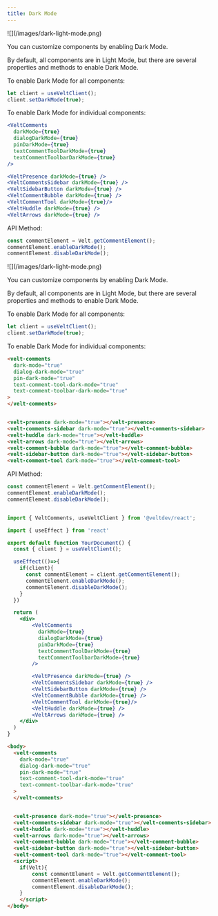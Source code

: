 ```yaml
---
title: Dark Mode
---
```



<Tabs>

<Tab title="React / Next.js">
![](/images/dark-light-mode.png)

You can customize components by enabling Dark Mode.

By default, all components are in Light Mode, but there are several properties and methods to enable Dark Mode.

To enable Dark Mode for all components:

```jsx
let client = useVeltClient();
client.setDarkMode(true);
```

To enable Dark Mode for individual components:

```jsx
<VeltComments 
  darkMode={true}
  dialogDarkMode={true}
  pinDarkMode={true}
  textCommentToolDarkMode={true}
  textCommentToolbarDarkMode={true}
/>

<VeltPresence darkMode={true} />
<VeltCommentsSidebar darkMode={true} />
<VeltSidebarButton darkMode={true} />
<VeltCommentBubble darkMode={true} />
<VeltCommentTool darkMode={true}/>
<VeltHuddle darkMode={true} />
<VeltArrows darkMode={true} />
```

API Method:

```jsx
const commentElement = Velt.getCommentElement();
commentElement.enableDarkMode();
commentElement.disableDarkMode();
```

</Tab>

<Tab title="HTML">
![](/images/dark-light-mode.png)

You can customize components by enabling Dark Mode.

By default, all components are in Light Mode, but there are several properties and methods to enable Dark Mode.

To enable Dark Mode for all components:

```jsx
let client = useVeltClient();
client.setDarkMode(true);
```

To enable Dark Mode for individual components:

```html
<velt-comments 
  dark-mode="true"
  dialog-dark-mode="true"
  pin-dark-mode="true"
  text-comment-tool-dark-mode="true"
  text-comment-toolbar-dark-mode="true"
>
</velt-comments>


<velt-presence dark-mode="true"></velt-presence>
<velt-comments-sidebar dark-mode="true"></velt-comments-sidebar>
<velt-huddle dark-mode="true"></velt-huddle>
<velt-arrows dark-mode="true"></velt-arrows>
<velt-comment-bubble dark-mode="true"></velt-comment-bubble>
<velt-sidebar-button dark-mode="true"></velt-sidebar-button>
<velt-comment-tool dark-mode="true"></velt-comment-tool>

```

API Method:

```jsx
const commentElement = Velt.getCommentElement();
commentElement.enableDarkMode();
commentElement.disableDarkMode();
```

</Tab>

</Tabs>


<RequestExample>

```jsx React / Next.js

import { VeltComments, useVeltClient } from '@veltdev/react';

import { useEffect } from 'react'

export default function YourDocument() {
  const { client } = useVeltClient();  

  useEffect(()=>{
    if(client){
      const commentElement = client.getCommentElement();
      commentElement.enableDarkMode();
      commentElement.disableDarkMode(); 
    }
  })

  return (
    <div>
        <VeltComments 
          darkMode={true}
          dialogDarkMode={true}
          pinDarkMode={true}
          textCommentToolDarkMode={true}
          textCommentToolbarDarkMode={true}
        />

        <VeltPresence darkMode={true} />
        <VeltCommentsSidebar darkMode={true} />
        <VeltSidebarButton darkMode={true} />
        <VeltCommentBubble darkMode={true} />
        <VeltCommentTool darkMode={true}/>
        <VeltHuddle darkMode={true} />
        <VeltArrows darkMode={true} />
    </div>
  )
}
```

```html HTML
<body>
  <velt-comments 
    dark-mode="true"
    dialog-dark-mode="true"
    pin-dark-mode="true"
    text-comment-tool-dark-mode="true"
    text-comment-toolbar-dark-mode="true"
  >
  </velt-comments>


  <velt-presence dark-mode="true"></velt-presence>
  <velt-comments-sidebar dark-mode="true"></velt-comments-sidebar>
  <velt-huddle dark-mode="true"></velt-huddle>
  <velt-arrows dark-mode="true"></velt-arrows>
  <velt-comment-bubble dark-mode="true"></velt-comment-bubble>
  <velt-sidebar-button dark-mode="true"></velt-sidebar-button>
  <velt-comment-tool dark-mode="true"></velt-comment-tool>
  <script>
    if(Velt){
        const commentElement = Velt.getCommentElement();
        commentElement.enableDarkMode(); 
        commentElement.disableDarkMode(); 
    }
    </script>
</body>
```



</RequestExample>